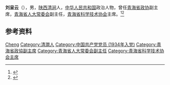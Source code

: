 '''刘呈云'''（{{bd|1911年||1993年|4月}}），男，[[陕西|陕西]][[清涧|清涧]]人，[[中华人民共和国|中华人民共和国]]政治人物，曾任[[青海省政协|青海省政协]]副主席，[[青海省人大常委会|青海省人大常委会]]副主任，[[青海省科学技术协会|青海省科学技术协会]]主席。<ref>{{cite book|title=中囯人名大辞典·当代人物卷|author=廖盖隆等编|year=1990|publisher=上海辞书出版社|location=上海|page=}}</ref><ref>{{Cite book|title=中华人民共和国职官志|author=何虎生, 李耀东, 向常福主编|publisher=中国社会出版社|year=2003|isbn=9787800883934|location=北京|pages=}}</ref>

== 参考资料 ==
{{reflist}}

{{中国人物小作品}}
{{中华人民共和国科学技术协会第一届全国委员会}}

{{Authority control}}
{{DEFAULTSORT:Liu刘}}
[[Category:刘姓|Cheng]]
[[Category:清澗人|Category:清澗人]]
[[Category:中国共产党党员_(1934年入党)|Category:中国共产党党员 (1934年入党)]]
[[Category:青海省政協副主席|Category:青海省政協副主席]]
[[Category:青海省人大常委会副主任|Category:青海省人大常委会副主任]]
[[Category:青海省科学技术协会主席|Category:青海省科学技术协会主席]]